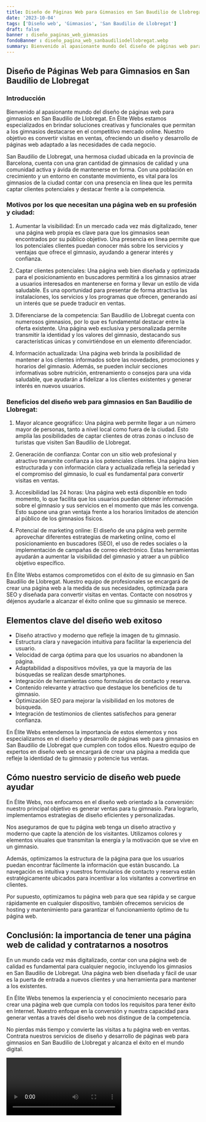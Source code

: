 ```yaml
---
title: Diseño de Páginas Web para Gimnasios en San Baudilio de Llobregat
date: '2023-10-04'
tags: ['Diseño web', 'Gimnasios', 'San Baudilio de Llobregat']
draft: false
banner : diseño_paginas_web_gimnasios
fondoBanner : diseño_pagina_web_sanbaudiliodellobregat.webp
summary: Bienvenido al apasionante mundo del diseño de páginas web para gimnasios en San Baudilio de Llobregat. En Élite Webs estamos especializados en brindar soluciones creativas y funcionales que permitan a los gimnasios destacarse en el competitivo mercado online. Nuestro objetivo es convertir visitas en ventas, ofreciendo un diseño y desarrollo de páginas web adaptado a las necesidades de cada negocio.
---
```


## Diseño de Páginas Web para Gimnasios en San Baudilio de Llobregat

### Introducción

Bienvenido al apasionante mundo del diseño de páginas web para gimnasios en San Baudilio de Llobregat. En Élite Webs estamos especializados en brindar soluciones creativas y funcionales que permitan a los gimnasios destacarse en el competitivo mercado online. Nuestro objetivo es convertir visitas en ventas, ofreciendo un diseño y desarrollo de páginas web adaptado a las necesidades de cada negocio.

San Baudilio de Llobregat, una hermosa ciudad ubicada en la provincia de Barcelona, cuenta con una gran cantidad de gimnasios de calidad y una comunidad activa y ávida de mantenerse en forma. Con una población en crecimiento y un entorno en constante movimiento, es vital para los gimnasios de la ciudad contar con una presencia en línea que les permita captar clientes potenciales y destacar frente a la competencia.

### Motivos por los que necesitan una página web en su profesión y ciudad:

1. Aumentar la visibilidad: En un mercado cada vez más digitalizado, tener una página web propia es clave para que los gimnasios sean encontrados por su público objetivo. Una presencia en línea permite que los potenciales clientes puedan conocer más sobre los servicios y ventajas que ofrece el gimnasio, ayudando a generar interés y confianza.

2. Captar clientes potenciales: Una página web bien diseñada y optimizada para el posicionamiento en buscadores permitirá a los gimnasios atraer a usuarios interesados en mantenerse en forma y llevar un estilo de vida saludable. Es una oportunidad para presentar de forma atractiva las instalaciones, los servicios y los programas que ofrecen, generando así un interés que se puede traducir en ventas.

3. Diferenciarse de la competencia: San Baudilio de Llobregat cuenta con numerosos gimnasios, por lo que es fundamental destacar entre la oferta existente. Una página web exclusiva y personalizada permite transmitir la identidad y los valores del gimnasio, destacando sus características únicas y convirtiéndose en un elemento diferenciador.

4. Información actualizada: Una página web brinda la posibilidad de mantener a los clientes informados sobre las novedades, promociones y horarios del gimnasio. Además, se pueden incluir secciones informativas sobre nutrición, entrenamiento o consejos para una vida saludable, que ayudarán a fidelizar a los clientes existentes y generar interés en nuevos usuarios.

### Beneficios del diseño web para gimnasios en San Baudilio de Llobregat:

1. Mayor alcance geográfico: Una página web permite llegar a un número mayor de personas, tanto a nivel local como fuera de la ciudad. Esto amplía las posibilidades de captar clientes de otras zonas o incluso de turistas que visiten San Baudilio de Llobregat.

2. Generación de confianza: Contar con un sitio web profesional y atractivo transmite confianza a los potenciales clientes. Una página bien estructurada y con información clara y actualizada refleja la seriedad y el compromiso del gimnasio, lo cual es fundamental para convertir visitas en ventas.

3. Accesibilidad las 24 horas: Una página web está disponible en todo momento, lo que facilita que los usuarios puedan obtener información sobre el gimnasio y sus servicios en el momento que más les convenga. Esto supone una gran ventaja frente a los horarios limitados de atención al público de los gimnasios físicos.

4. Potencial de marketing online: El diseño de una página web permite aprovechar diferentes estrategias de marketing online, como el posicionamiento en buscadores (SEO), el uso de redes sociales o la implementación de campañas de correo electrónico. Estas herramientas ayudarán a aumentar la visibilidad del gimnasio y atraer a un público objetivo específico.

En Élite Webs estamos comprometidos con el éxito de su gimnasio en San Baudilio de Llobregat. Nuestro equipo de profesionales se encargará de crear una página web a la medida de sus necesidades, optimizada para SEO y diseñada para convertir visitas en ventas. Contacte con nosotros y déjenos ayudarle a alcanzar el éxito online que su gimnasio se merece.

<GifSeo />

<Cta />

## Elementos clave del diseño web exitoso

- Diseño atractivo y moderno que refleje la imagen de tu gimnasio.
- Estructura clara y navegación intuitiva para facilitar la experiencia del usuario.
- Velocidad de carga óptima para que los usuarios no abandonen la página.
- Adaptabilidad a dispositivos móviles, ya que la mayoría de las búsquedas se realizan desde smartphones.
- Integración de herramientas como formularios de contacto y reserva.
- Contenido relevante y atractivo que destaque los beneficios de tu gimnasio.
- Optimización SEO para mejorar la visibilidad en los motores de búsqueda.
- Integración de testimonios de clientes satisfechos para generar confianza.

En Élite Webs entendemos la importancia de estos elementos y nos especializamos en el diseño y desarrollo de páginas web para gimnasios en San Baudilio de Llobregat que cumplen con todos ellos. Nuestro equipo de expertos en diseño web se encargará de crear una página a medida que refleje la identidad de tu gimnasio y potencie tus ventas.

## Cómo nuestro servicio de diseño web puede ayudar

En Élite Webs, nos enfocamos en el diseño web orientado a la conversión: nuestro principal objetivo es generar ventas para tu gimnasio. Para lograrlo, implementamos estrategias de diseño eficientes y personalizadas.

Nos aseguramos de que tu página web tenga un diseño atractivo y moderno que capte la atención de los visitantes. Utilizamos colores y elementos visuales que transmitan la energía y la motivación que se vive en un gimnasio.

Además, optimizamos la estructura de la página para que los usuarios puedan encontrar fácilmente la información que están buscando. La navegación es intuitiva y nuestros formularios de contacto y reserva están estratégicamente ubicados para incentivar a los visitantes a convertirse en clientes.

Por supuesto, optimizamos tu página web para que sea rápida y se cargue rápidamente en cualquier dispositivo, también ofrecemos servicios de hosting y mantenimiento para garantizar el funcionamiento óptimo de tu página web.

## Conclusión: la importancia de tener una página web de calidad y contratarnos a nosotros

En un mundo cada vez más digitalizado, contar con una página web de calidad es fundamental para cualquier negocio, incluyendo los gimnasios en San Baudilio de Llobregat. Una página web bien diseñada y fácil de usar es la puerta de entrada a nuevos clientes y una herramienta para mantener a los existentes.

En Élite Webs tenemos la experiencia y el conocimiento necesario para crear una página web que cumpla con todos los requisitos para tener éxito en Internet. Nuestro enfoque en la conversión y nuestra capacidad para generar ventas a través del diseño web nos distingue de la competencia.

No pierdas más tiempo y convierte las visitas a tu página web en ventas. Contrata nuestros servicios de diseño y desarrollo de páginas web para gimnasios en San Baudilio de Llobregat y alcanza el éxito en el mundo digital.

<Video />

<CtaBot job='Gimnasios' city='San Baudilio de Llobregat'/>

<Gmaps query='San Baudilio de Llobregat+españa+maps' />